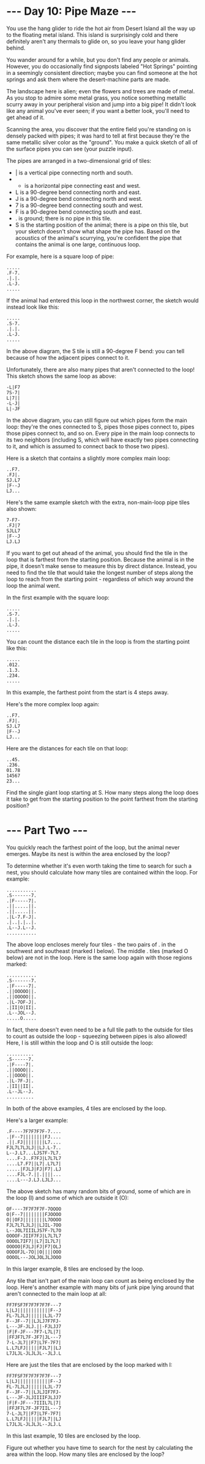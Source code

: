 # --- Day 10: Pipe Maze ---

You use the hang glider to ride the hot air from Desert Island all the way up to
the floating metal island. This island is surprisingly cold and there definitely
aren't any thermals to glide on, so you leave your hang glider behind.

You wander around for a while, but you don't find any people or animals.
However, you do occasionally find signposts labeled "Hot Springs" pointing in a
seemingly consistent direction; maybe you can find someone at the hot springs
and ask them where the desert-machine parts are made.

The landscape here is alien; even the flowers and trees are made of metal. As
you stop to admire some metal grass, you notice something metallic scurry away
in your peripheral vision and jump into a big pipe! It didn't look like any
animal you've ever seen; if you want a better look, you'll need to get ahead of
it.

Scanning the area, you discover that the entire field you're standing on is
densely packed with pipes; it was hard to tell at first because they're the same
metallic silver color as the "ground". You make a quick sketch of all of the
surface pipes you can see (your puzzle input).

The pipes are arranged in a two-dimensional grid of tiles:

- | is a vertical pipe connecting north and south.
- - is a horizontal pipe connecting east and west.
- L is a 90-degree bend connecting north and east.
- J is a 90-degree bend connecting north and west.
- 7 is a 90-degree bend connecting south and west.
- F is a 90-degree bend connecting south and east.
- . is ground; there is no pipe in this tile.
- S is the starting position of the animal; there is a pipe on this tile, but
  your sketch doesn't show what shape the pipe has. Based on the acoustics of
  the animal's scurrying, you're confident the pipe that contains the animal is
  one large, continuous loop.

For example, here is a square loop of pipe:

```
.....
.F-7.
.|.|.
.L-J.
.....
```

If the animal had entered this loop in the northwest corner, the sketch would
instead look like this:

```
.....
.S-7.
.|.|.
.L-J.
.....
```

In the above diagram, the S tile is still a 90-degree F bend: you can tell
because of how the adjacent pipes connect to it.

Unfortunately, there are also many pipes that aren't connected to the loop! This
sketch shows the same loop as above:

```
-L|F7
7S-7|
L|7||
-L-J|
L|-JF
```

In the above diagram, you can still figure out which pipes form the main loop:
they're the ones connected to S, pipes those pipes connect to, pipes those pipes
connect to, and so on. Every pipe in the main loop connects to its two neighbors
(including S, which will have exactly two pipes connecting to it, and which is
assumed to connect back to those two pipes).

Here is a sketch that contains a slightly more complex main loop:

```
..F7.
.FJ|.
SJ.L7
|F--J
LJ...
```

Here's the same example sketch with the extra, non-main-loop pipe tiles also
shown:

```
7-F7-
.FJ|7
SJLL7
|F--J
LJ.LJ
```

If you want to get out ahead of the animal, you should find the tile in the loop
that is farthest from the starting position. Because the animal is in the pipe,
it doesn't make sense to measure this by direct distance. Instead, you need to
find the tile that would take the longest number of steps along the loop to
reach from the starting point - regardless of which way around the loop the
animal went.

In the first example with the square loop:

```
.....
.S-7.
.|.|.
.L-J.
.....
```

You can count the distance each tile in the loop is from the starting point like
this:

```
.....
.012.
.1.3.
.234.
.....
```

In this example, the farthest point from the start is 4 steps away.

Here's the more complex loop again:

```
..F7.
.FJ|.
SJ.L7
|F--J
LJ...
```

Here are the distances for each tile on that loop:

```
..45.
.236.
01.78
14567
23...
```

Find the single giant loop starting at S. How many steps along the loop does it
take to get from the starting position to the point farthest from the starting
position?

# --- Part Two ---

You quickly reach the farthest point of the loop, but the animal never emerges.
Maybe its nest is within the area enclosed by the loop?

To determine whether it's even worth taking the time to search for such a nest,
you should calculate how many tiles are contained within the loop. For example:

```
...........
.S-------7.
.|F-----7|.
.||.....||.
.||.....||.
.|L-7.F-J|.
.|..|.|..|.
.L--J.L--J.
...........
```

The above loop encloses merely four tiles - the two pairs of . in the southwest
and southeast (marked I below). The middle . tiles (marked O below) are not in
the loop. Here is the same loop again with those regions marked:

```
...........
.S-------7.
.|F-----7|.
.||OOOOO||.
.||OOOOO||.
.|L-7OF-J|.
.|II|O|II|.
.L--JOL--J.
.....O.....
```

In fact, there doesn't even need to be a full tile path to the outside for tiles
to count as outside the loop - squeezing between pipes is also allowed! Here, I
is still within the loop and O is still outside the loop:

```
..........
.S------7.
.|F----7|.
.||OOOO||.
.||OOOO||.
.|L-7F-J|.
.|II||II|.
.L--JL--J.
..........
```

In both of the above examples, 4 tiles are enclosed by the loop.

Here's a larger example:

```
.F----7F7F7F7F-7....
.|F--7||||||||FJ....
.||.FJ||||||||L7....
FJL7L7LJLJ||LJ.L-7..
L--J.L7...LJS7F-7L7.
....F-J..F7FJ|L7L7L7
....L7.F7||L7|.L7L7|
.....|FJLJ|FJ|F7|.LJ
....FJL-7.||.||||...
....L---J.LJ.LJLJ...
```

The above sketch has many random bits of ground, some of which are in the loop
(I) and some of which are outside it (O):

```
OF----7F7F7F7F-7OOOO
O|F--7||||||||FJOOOO
O||OFJ||||||||L7OOOO
FJL7L7LJLJ||LJIL-7OO
L--JOL7IIILJS7F-7L7O
OOOOF-JIIF7FJ|L7L7L7
OOOOL7IF7||L7|IL7L7|
OOOOO|FJLJ|FJ|F7|OLJ
OOOOFJL-7O||O||||OOO
OOOOL---JOLJOLJLJOOO
```

In this larger example, 8 tiles are enclosed by the loop.

Any tile that isn't part of the main loop can count as being enclosed by the
loop. Here's another example with many bits of junk pipe lying around that
aren't connected to the main loop at all:

```
FF7FSF7F7F7F7F7F---7
L|LJ||||||||||||F--J
FL-7LJLJ||||||LJL-77
F--JF--7||LJLJ7F7FJ-
L---JF-JLJ.||-FJLJJ7
|F|F-JF---7F7-L7L|7|
|FFJF7L7F-JF7|JL---7
7-L-JL7||F7|L7F-7F7|
L.L7LFJ|||||FJL7||LJ
L7JLJL-JLJLJL--JLJ.L
```

Here are just the tiles that are enclosed by the loop marked with I:

```
FF7FSF7F7F7F7F7F---7
L|LJ||||||||||||F--J
FL-7LJLJ||||||LJL-77
F--JF--7||LJLJIF7FJ-
L---JF-JLJIIIIFJLJJ7
|F|F-JF---7IIIL7L|7|
|FFJF7L7F-JF7IIL---7
7-L-JL7||F7|L7F-7F7|
L.L7LFJ|||||FJL7||LJ
L7JLJL-JLJLJL--JLJ.L
```

In this last example, 10 tiles are enclosed by the loop.

Figure out whether you have time to search for the nest by calculating the area
within the loop. How many tiles are enclosed by the loop?
